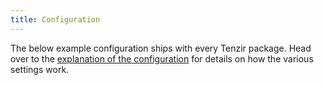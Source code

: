 ```yaml
---
title: Configuration
---
```


The below example configuration ships with every Tenzir package. Head over to
the [explanation of the configuration](../explanations/configuration) for
details on how the various settings work.


<Code code={exampleConfig} lang="yaml" title="tenzir.yaml" />


